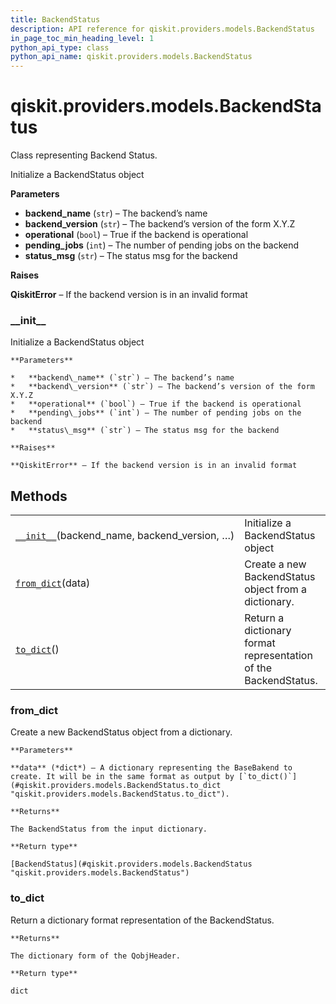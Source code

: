 ```yaml
---
title: BackendStatus
description: API reference for qiskit.providers.models.BackendStatus
in_page_toc_min_heading_level: 1
python_api_type: class
python_api_name: qiskit.providers.models.BackendStatus
---
```


# qiskit.providers.models.BackendStatus

<Class id="qiskit.providers.models.BackendStatus" github="https://github.com/qiskit/qiskit/tree/stable/0.18/qiskit/providers/models/backendstatus.py" signature="BackendStatus(backend_name, backend_version, operational, pending_jobs, status_msg)">
  Class representing Backend Status.

  Initialize a BackendStatus object

  **Parameters**

  *   **backend\_name** (`str`) – The backend’s name
  *   **backend\_version** (`str`) – The backend’s version of the form X.Y.Z
  *   **operational** (`bool`) – True if the backend is operational
  *   **pending\_jobs** (`int`) – The number of pending jobs on the backend
  *   **status\_msg** (`str`) – The status msg for the backend

  **Raises**

  **QiskitError** – If the backend version is in an invalid format

  ### \_\_init\_\_

  <Function id="qiskit.providers.models.BackendStatus.__init__" name="__init__" signature="__init__(backend_name, backend_version, operational, pending_jobs, status_msg)">
    Initialize a BackendStatus object

    **Parameters**

    *   **backend\_name** (`str`) – The backend’s name
    *   **backend\_version** (`str`) – The backend’s version of the form X.Y.Z
    *   **operational** (`bool`) – True if the backend is operational
    *   **pending\_jobs** (`int`) – The number of pending jobs on the backend
    *   **status\_msg** (`str`) – The status msg for the backend

    **Raises**

    **QiskitError** – If the backend version is in an invalid format
  </Function>

  ## Methods

  |                                                                                                                                                    |                                                                 |
  | -------------------------------------------------------------------------------------------------------------------------------------------------- | --------------------------------------------------------------- |
  | [`__init__`](#qiskit.providers.models.BackendStatus.__init__ "qiskit.providers.models.BackendStatus.__init__")(backend\_name, backend\_version, …) | Initialize a BackendStatus object                               |
  | [`from_dict`](#qiskit.providers.models.BackendStatus.from_dict "qiskit.providers.models.BackendStatus.from_dict")(data)                            | Create a new BackendStatus object from a dictionary.            |
  | [`to_dict`](#qiskit.providers.models.BackendStatus.to_dict "qiskit.providers.models.BackendStatus.to_dict")()                                      | Return a dictionary format representation of the BackendStatus. |

  ### from\_dict

  <Function id="qiskit.providers.models.BackendStatus.from_dict" name="from_dict" signature="classmethod from_dict(data)">
    Create a new BackendStatus object from a dictionary.

    **Parameters**

    **data** (*dict*) – A dictionary representing the BaseBakend to create. It will be in the same format as output by [`to_dict()`](#qiskit.providers.models.BackendStatus.to_dict "qiskit.providers.models.BackendStatus.to_dict").

    **Returns**

    The BackendStatus from the input dictionary.

    **Return type**

    [BackendStatus](#qiskit.providers.models.BackendStatus "qiskit.providers.models.BackendStatus")
  </Function>

  ### to\_dict

  <Function id="qiskit.providers.models.BackendStatus.to_dict" name="to_dict" signature="to_dict()">
    Return a dictionary format representation of the BackendStatus.

    **Returns**

    The dictionary form of the QobjHeader.

    **Return type**

    dict
  </Function>
</Class>

